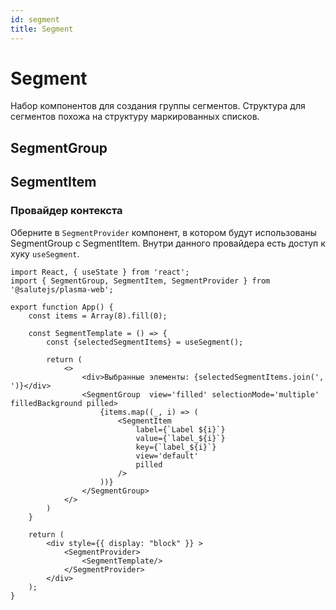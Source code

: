```yaml
---
id: segment
title: Segment
---
```



# Segment
Набор компонентов для создания группы сегментов.
Структура для сегментов похожа на структуру маркированных списков.

<StorybookLink name="Segment" />

## SegmentGroup

<Description name="SegmentGroup" />
<PropsTable name="SegmentGroup"  exclude={['css', 'selectedView']} />

## SegmentItem

<Description name="SegmentItem" />
<PropsTable name="SegmentItem"  exclude={['css', 'filledBackground', 'disabled']} />

### Провайдер контекста

Оберните в `SegmentProvider` компонент, в котором будут использованы SegmentGroup с SegmentItem. 
Внутри данного провайдера есть доступ к хуку `useSegment`.

```tsx live
import React, { useState } from 'react';
import { SegmentGroup, SegmentItem, SegmentProvider } from '@salutejs/plasma-web';

export function App() {
    const items = Array(8).fill(0);

    const SegmentTemplate = () => {
        const {selectedSegmentItems} = useSegment();

        return (
            <>
                <div>Выбранные элементы: {selectedSegmentItems.join(', ')}</div>
                <SegmentGroup  view='filled' selectionMode='multiple' filledBackground pilled>
                    {items.map((_, i) => (
                        <SegmentItem
                            label={`Label ${i}`}
                            value={`label_${i}`}
                            key={`label_${i}`}
                            view='default'
                            pilled
                        />
                    ))}
                </SegmentGroup>
            </>
        )
    }

    return (
        <div style={{ display: "block" }} >
            <SegmentProvider>
                <SegmentTemplate/>
            </SegmentProvider>
        </div>
    );
}
```
